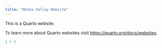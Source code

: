 ```yaml
---
title: "Metea Valley Website"
---
```


This is a Quarto website.

To learn more about Quarto websites visit <https://quarto.org/docs/websites>.

```r
1 + 1
```
